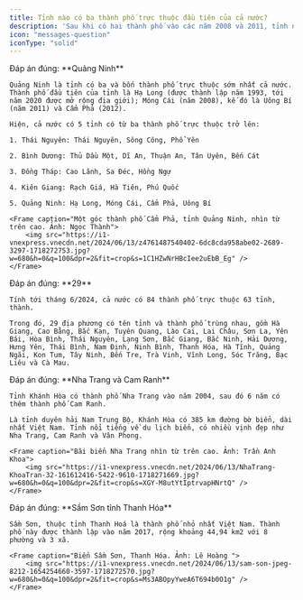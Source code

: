 ```yaml
---
title: Tỉnh nào có ba thành phố trực thuộc đầu tiên của cả nước?
description: 'Sau khi có hai thành phố vào các năm 2008 và 2011, tỉnh này có thêm thành phố thứ ba vào năm 2012.'
icon: "messages-question"
iconType: "solid"
---
```


<Accordion title="1/4. Tỉnh nào có ba thành phố trực thuộc đầu tiên của cả nước? [Bình Dương - Đồng Tháp - Quảng Ninh]">
    Đáp án đúng: **Quảng Ninh**

    Quảng Ninh là tỉnh có ba và bốn thành phố trực thuộc sớm nhất cả nước. Thành phố đầu tiên của tỉnh là Hạ Long (được thành lập năm 1993, tới năm 2020 được mở rộng địa giới); Móng Cái (năm 2008), kế đó là Uông Bí (năm 2011) và Cẩm Phả (2012).

    Hiện, cả nước có 5 tỉnh có từ ba thành phố trực thuộc trở lên:

    1. Thái Nguyên: Thái Nguyên, Sông Công, Phổ Yên

    2. Bình Dương: Thủ Dầu Một, Dĩ An, Thuận An, Tân Uyên, Bến Cát

    3. Đồng Tháp: Cao Lãnh, Sa Đéc, Hồng Ngự

    4. Kiên Giang: Rạch Giá, Hà Tiên, Phú Quốc

    5. Quảng Ninh: Hạ Long, Móng Cái, Cẩm Phả, Uông Bí

    <Frame caption="Một góc thành phố Cẩm Phả, tỉnh Quảng Ninh, nhìn từ trên cao. Ảnh: Ngọc Thành">
        <img src="https://i1-vnexpress.vnecdn.net/2024/06/13/z4761487540402-6dc8cda958abe02-2689-3297-1718272753.jpg?w=680&h=0&q=100&dpr=2&fit=crop&s=1C1HZwNrHBcIee2uEbB_Eg" />
    </Frame>
</Accordion>

<Accordion title="2/4. Cả nước có bao nhiêu tỉnh trùng tên với thành phố trực thuộc? [ 27 - 28 - 29]">
    Đáp án đúng: **29**

    Tính tới tháng 6/2024, cả nước có 84 thành phố trực thuộc 63 tỉnh, thành.

    Trong đó, 29 địa phương có tên tỉnh và thành phố trùng nhau, gồm Hà Giang, Cao Bằng, Bắc Kạn, Tuyên Quang, Lào Cai, Lai Châu, Sơn La, Yên Bái, Hòa Bình, Thái Nguyên, Lạng Sơn, Bắc Giang, Bắc Ninh, Hải Dương, Hưng Yên, Thái Bình, Nam Định, Ninh Bình, Thanh Hóa, Hà Tĩnh, Quảng Ngãi, Kon Tum, Tây Ninh, Bến Tre, Trà Vinh, Vĩnh Long, Sóc Trăng, Bạc Liêu và Cà Mau.
</Accordion>

<Accordion title="3/4. Hai thành phố của tỉnh Khánh Hòa tên là gì? [Nha Trang và Mũi Né - Nha Trang và Vân Phong - Nha Trang và Cam Ranh]">
    Đáp án đúng: **Nha Trang và Cam Ranh**

    Tỉnh Khánh Hòa có thành phố Nha Trang vào năm 2004, sau đó 6 năm có thêm thành phố Cam Ranh.

    Là tỉnh duyên hải Nam Trung Bộ, Khánh Hòa có 385 km đường bờ biển, dài nhất Việt Nam. Tỉnh nổi tiếng về du lịch biển, có nhiều vịnh đẹp như Nha Trang, Cam Ranh và Vân Phong.

    <Frame caption="Bãi biển Nha Trang nhìn từ trên cao. Ảnh: Trần Anh Khoa">
        <img src="https://i1-vnexpress.vnecdn.net/2024/06/13/NhaTrang-KhoaTran-32-161612416-5422-9610-1718271669.jpg?w=680&h=0&q=100&dpr=2&fit=crop&s=XGY-M8utYtIptrvapHNrtQ" />
    </Frame>
</Accordion>

<Accordion title="4/4. Thành phố nào có diện tích nhỏ nhất Việt Nam?[ Tam Điệp tỉnh Ninh Bình - Sầm Sơn tỉnh Thanh Hóa - Phủ Lý tỉnh Hà Nam]">
    Đáp án đúng: **Sầm Sơn tỉnh Thanh Hóa**

    Sầm Sơn, thuộc tỉnh Thanh Hoá là thành phố nhỏ nhất Việt Nam. Thành phố này được thành lập vào năm 2017, rộng khoảng 44,94 km2 với 8 phường và 3 xã.

    <Frame caption="Biển Sầm Sơn, Thanh Hóa. Ảnh: Lê Hoàng ">
        <img src="https://i1-vnexpress.vnecdn.net/2024/06/13/sam-son-jpeg-8212-1654254660-3597-1718272570.jpg?w=680&h=0&q=100&dpr=2&fit=crop&s=Ms3ABOpyYweA6T694b0O1g" />
    </Frame>
</Accordion>